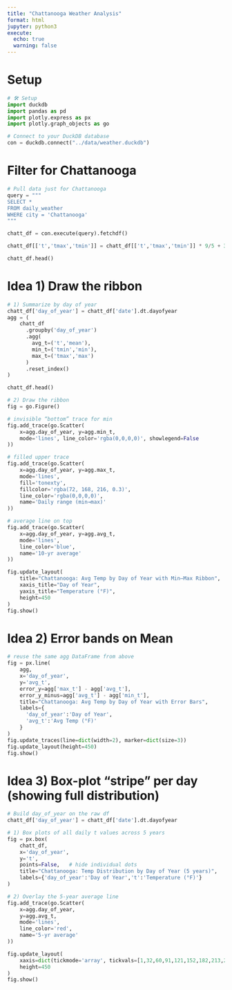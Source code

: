 ```yaml
---
title: "Chattanooga Weather Analysis"
format: html
jupyter: python3
execute:
  echo: true
  warning: false
---
```


# Setup
```python

# 🛠️ Setup
import duckdb
import pandas as pd
import plotly.express as px
import plotly.graph_objects as go

# Connect to your DuckDB database
con = duckdb.connect("../data/weather.duckdb")
```

# Filter for Chattanooga
```python

# Pull data just for Chattanooga
query = """
SELECT *
FROM daily_weather
WHERE city = 'Chattanooga'
"""

chatt_df = con.execute(query).fetchdf()

chatt_df[['t','tmax','tmin']] = chatt_df[['t','tmax','tmin']] * 9/5 + 32

chatt_df.head()

```

# Idea 1) Draw the ribbon
```python

# 1) Summarize by day of year
chatt_df['day_of_year'] = chatt_df['date'].dt.dayofyear
agg = (
    chatt_df
      .groupby('day_of_year')
      .agg(
        avg_t=('t','mean'),
        min_t=('tmin','min'),
        max_t=('tmax','max')
      )
      .reset_index()
)

chatt_df.head()

# 2) Draw the ribbon
fig = go.Figure()

# invisible “bottom” trace for min
fig.add_trace(go.Scatter(
    x=agg.day_of_year, y=agg.min_t,
    mode='lines', line_color='rgba(0,0,0,0)', showlegend=False
))

# filled upper trace
fig.add_trace(go.Scatter(
    x=agg.day_of_year, y=agg.max_t,
    mode='lines',
    fill='tonexty',
    fillcolor='rgba(72, 168, 216, 0.3)',
    line_color='rgba(0,0,0,0)',
    name='Daily range (min→max)'
))

# average line on top
fig.add_trace(go.Scatter(
    x=agg.day_of_year, y=agg.avg_t,
    mode='lines',
    line_color='blue',
    name='10-yr average'
))

fig.update_layout(
    title="Chattanooga: Avg Temp by Day of Year with Min–Max Ribbon",
    xaxis_title="Day of Year",
    yaxis_title="Temperature (°F)",
    height=450
)
fig.show()

```

# Idea 2) Error bands on Mean

```python

# reuse the same agg DataFrame from above
fig = px.line(
    agg,
    x='day_of_year',
    y='avg_t',
    error_y=agg['max_t'] - agg['avg_t'],
    error_y_minus=agg['avg_t'] - agg['min_t'],
    title="Chattanooga: Avg Temp by Day of Year with Error Bars",
    labels={
      'day_of_year':'Day of Year',
      'avg_t':'Avg Temp (°F)'
    }
)
fig.update_traces(line=dict(width=2), marker=dict(size=3))
fig.update_layout(height=450)
fig.show()

```

# Idea 3) Box-plot “stripe” per day (showing full distribution)
```python

# Build day_of_year on the raw df
chatt_df['day_of_year'] = chatt_df['date'].dt.dayofyear

# 1) Box plots of all daily t values across 5 years
fig = px.box(
    chatt_df,
    x='day_of_year',
    y='t',
    points=False,   # hide individual dots
    title="Chattanooga: Temp Distribution by Day of Year (5 years)",
    labels={'day_of_year':'Day of Year','t':'Temperature (°F)'}
)

# 2) Overlay the 5-year average line
fig.add_trace(go.Scatter(
    x=agg.day_of_year,
    y=agg.avg_t,
    mode='lines',
    line_color='red',
    name='5-yr average'
))

fig.update_layout(
    xaxis=dict(tickmode='array', tickvals=[1,32,60,91,121,152,182,213,244,274,305,335]),
    height=450
)
fig.show()

```